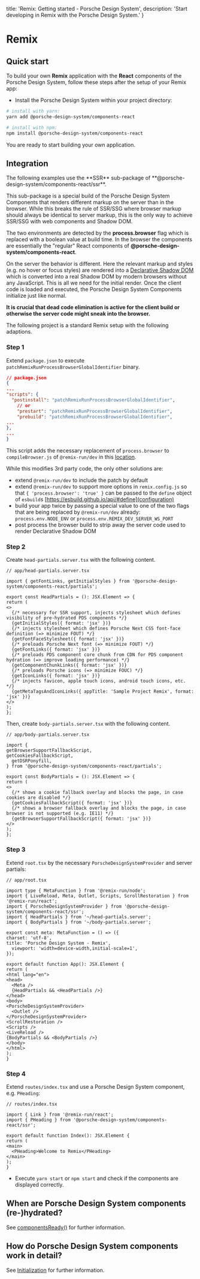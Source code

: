
  title: 'Remix: Getting started - Porsche Design System',
  description: 'Start developing in Remix with the Porsche Design System.'
}

# Remix

## Quick start

To build your own **Remix** application with the **React** components of the Porsche Design System, follow these steps
after the setup of your Remix app:

- Install the Porsche Design System within your project directory:

```bash
# install with yarn:
yarn add @porsche-design-system/components-react

# install with npm:
npm install @porsche-design-system/components-react
```

You are ready to start building your own application.

## Integration

<Notification heading="Attention" headingTag="h3" state="warning">
  The following examples use the **SSR** sub-package of **@porsche-design-system/components-react/ssr**.

  This sub-package is a special build of the Porsche Design System Components that renders different markup on the
  server than in the browser. While this breaks the rule of SSR/SSG where browser markup should always be identical to
  server markup, this is the only way to achieve SSR/SSG with web components and Shadow DOM.

  The two environments are detected by the **process.browser** flag which is replaced with a boolean value at build time.
  In the browser the components are essentially the "regular" React components of **@porsche-design-system/components-react**.

  On the server the behavior is different. Here the relevant markup and styles (e.g. no hover or focus styles) are
  rendered into a [Declarative Shadow DOM](https://web.dev/declarative-shadow-dom) which is converted into a real Shadow
  DOM by modern browsers without any JavaScript. This is all we need for the initial render. Once the client code is
  loaded and executed, the Porsche Design System Components initialize just like normal.

  **It is crucial that dead code elimination is active for the client build or otherwise the server code might sneak into the browser.**
</Notification>

The following project is a standard Remix setup with the following adaptions.

### Step 1

Extend `package.json` to execute `patchRemixRunProcessBrowserGlobalIdentifier` binary.

```json
// package.json
{
...
"scripts": {
  "postinstall": "patchRemixRunProcessBrowserGlobalIdentifier",
    // or
    "prestart": "patchRemixRunProcessBrowserGlobalIdentifier",
    "prebuild": "patchRemixRunProcessBrowserGlobalIdentifier",
...
},
...
}
```

This script adds the necessary replacement of `process.browser` to `compileBrowser.js` of `@remix-run/dev` in this
[location](https://github.com/remix-run/remix/blob/05ffb6e2db8f2a0e09caffad6e9b3c897c34cb7d/packages/remix-dev/compiler/compileBrowser.ts#L159-L163).

While this modifies 3rd party code, the only other solutions are:

- extend `@remix-run/dev` to include the patch by default
- extend `@remix-run/dev` to support more options in `remix.config.js` so that `{ 'process.browser': 'true' }` can be
passed to the `define` object of `esbuild`s
[https://esbuild.github.io/api/#define](configuration)
- build your app twice by passing a special value to one of the two flags that are being replaced by `@remix-run/dev`
already: `process.env.NODE_ENV` or `process.env.REMIX_DEV_SERVER_WS_PORT`
- post process the browser build to strip away the server code used to render Declarative Shadow DOM

### Step 2

Create `head-partials.server.tsx` with the following content.

```tsx
// app/head-partials.server.tsx

import { getFontLinks, getInitialStyles } from '@porsche-design-system/components-react/partials';

export const HeadPartials = (): JSX.Element => {
return (
<>
  {/* necessary for SSR support, injects stylesheet which defines visibility of pre-hydrated PDS components */}
  {getInitialStyles({ format: 'jsx' })}
  {/* injects stylesheet which defines Porsche Next CSS font-face definition (=> minimize FOUT) */}
  {getFontFaceStylesheet({ format: 'jsx' })}
  {/* preloads Porsche Next font (=> minimize FOUT) */}
  {getFontLinks({ format: 'jsx' })}
  {/* preloads PDS component core chunk from CDN for PDS component hydration (=> improve loading performance) */}
  {getComponentChunkLinks({ format: 'jsx' })}
  {/* preloads Porsche icons (=> minimize FOUC) */}
  {getIconLinks({ format: 'jsx' })}
  {/* injects favicon, apple touch icons, android touch icons, etc. */}
  {getMetaTagsAndIconLinks({ appTitle: 'Sample Project Remix', format: 'jsx' })}
</>
);
};
```

Then, create `body-partials.server.tsx` with the following content.

```tsx
// app/body-partials.server.tsx

import {
getBrowserSupportFallbackScript,
getCookiesFallbackScript,
  getDSRPonyfill,
} from '@porsche-design-system/components-react/partials';

export const BodyPartials = (): JSX.Element => {
return (
<>
  {/* shows a cookie fallback overlay and blocks the page, in case cookies are disabled */}
  {getCookiesFallbackScript({ format: 'jsx' })}
  {/* shows a browser fallback overlay and blocks the page, in case browser is not supported (e.g. IE11) */}
  {getBrowserSupportFallbackScript({ format: 'jsx' })}
</>
);
};
```

### Step 3

Extend `root.tsx` by the necessary `PorscheDesignSystemProvider` and server partials:

```tsx
// app/root.tsx

import type { MetaFunction } from '@remix-run/node';
import { LiveReload, Meta, Outlet, Scripts, ScrollRestoration } from '@remix-run/react';
import { PorscheDesignSystemProvider } from '@porsche-design-system/components-react/ssr';
import { HeadPartials } from '~/head-partials.server';
import { BodyPartials } from '~/body-partials.server';

export const meta: MetaFunction = () => ({
charset: 'utf-8',
title: 'Porsche Design System - Remix',
  viewport: 'width=device-width,initial-scale=1',
});

export default function App(): JSX.Element {
return (
<html lang="en">
<head>
  <Meta />
  {HeadPartials && <HeadPartials />}
</head>
<body>
<PorscheDesignSystemProvider>
  <Outlet />
</PorscheDesignSystemProvider>
<ScrollRestoration />
<Scripts />
<LiveReload />
{BodyPartials && <BodyPartials />}
</body>
</html>
);
}
```

### Step 4

Extend `routes/index.tsx` and use a Porsche Design System component, e.g. `PHeading`:

```tsx
// routes/index.tsx

import { Link } from '@remix-run/react';
import { PHeading } from '@porsche-design-system/components-react/ssr';

export default function Index(): JSX.Element {
return (
<main>
  <PHeading>Welcome to Remix</PHeading>
</main>
);
}
```

- Execute `yarn start` or `npm start` and check if the components are displayed correctly.

## When are Porsche Design System components (re-)hydrated?

See [componentsReady()](developing/components-ready) for further information.

## How do Porsche Design System components work in detail?

See [Initialization](must-know/initialization/introduction) for further information.

